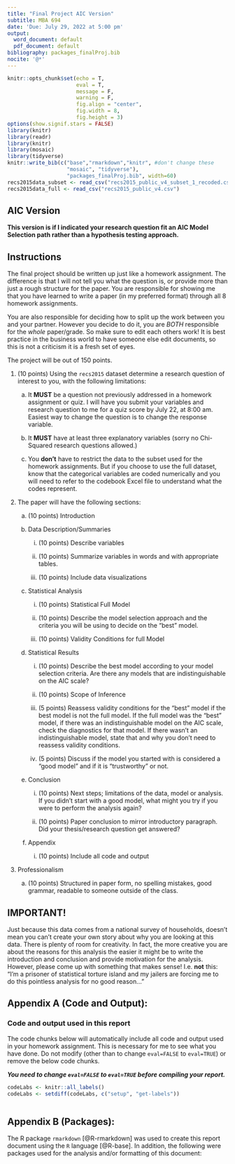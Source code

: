 ---
title: "Final Project AIC Version"
subtitle: MBA 694
date: 'Due: July 29, 2022 at 5:00 pm'
output:
  word_document: default
  pdf_document: default
bibliography: packages_finalProj.bib
nocite: '@*'
---

```{r setup, include=FALSE}
knitr::opts_chunk$set(echo = T, 
                      eval = T,
                      message = F, 
                      warning = F, 
                      fig.align = "center", 
                      fig.width = 8, 
                      fig.height = 3)
options(show.signif.stars = FALSE)
library(knitr)
library(readr)
library(knitr)
library(mosaic)
library(tidyverse)
knitr::write_bib(c("base","rmarkdown","knitr", #don't change these
                   "mosaic", "tidyverse"),
                   "packages_finalProj.bib", width=60)
recs2015data_subset <- read_csv("recs2015_public_v4_subset_1_recoded.csv")
recs2015data_full <- read_csv("recs2015_public_v4.csv")
```

## AIC Version

**This version is if I indicated your research question fit an AIC Model Selection path rather than a hypothesis testing approach.**

## Instructions

The final project should be written up just like a homework assignment. The difference is that I will not tell you what the question is, or provide more than just a rough structure for the paper. You are responsible for showing me that you have learned to write a paper (in my preferred format) through all 8 homework assignments.

You are also responsible for deciding how to split up the work between you and your partner. However you decide to do it, you are *BOTH* responsible for the *whole* paper/grade. So make sure to edit each others work! It is best practice in the business world to have someone else edit documents, so this is not a criticism it is a fresh set of eyes.

The project will be out of 150 points.

1. (10 points) Using the ``recs2015`` dataset determine a research question of interest to you, with the following limitations:

    a. It **MUST** be a question not previously addressed in a homework assignment or quiz. I will have you submit your variables and research question to me for a quiz score by July 22, at 8:00 am. Easiest way to change the question is to change the response variable.
    
    b. It **MUST** have at least three explanatory variables (sorry no Chi-Squared research questions allowed.)
    
    c. You **don't** have to restrict the data to the subset used for the homework assignments. But if you choose to use the full dataset, know that the categorical variables are coded numerically and you will need to refer to the codebook Excel file to understand what the codes represent.
  
2. The paper will have the following sections:

    a. (10 points) Introduction
    
    b. Data Description/Summaries
    
        i. (10 points) Describe variables
        
        ii. (10 points) Summarize variables in words and with appropriate tables.
        
        iii. (10 points) Include data visualizations
  
    c. Statistical Analysis
    
        i. (10 points) Statistical Full Model
        
        ii. (10 points) Describe the model selection approach and the criteria you will be using to decide on the "best" model.
        
        iii. (10 points) Validity Conditions for full Model
    
    d. Statistical Results
    
        i. (10 points) Describe the best model according to your model selection criteria. Are there any models that are indistinguishable on the AIC scale? 
        
        ii. (10 points) Scope of Inference
        
        iii. (5 points) Reassess validity conditions for the "best" model if the best model is not the full model. If the full model was the "best" model, if there was an indistinguishable model on the AIC scale, check the diagnostics for that model. If there wasn't an indistinguishable model, state that and why you don't need to reassess validity conditions.
        
        iv.  (5 points) Discuss if the model you started with is considered a "good model" and if it is "trustworthy" or not.
        
    
    e. Conclusion
      
        i. (10 points) Next steps; limitations of the data, model or analysis. If you didn't start with a good model, what might you try if you were to perform the analysis again?
        
        ii. (10 points) Paper conclusion to mirror introductory paragraph. Did your thesis/research question get answered?
      
    f. Appendix
    
        i. (10 points) Include all code and output
    
3. Professionalism

    a. (10 points) Structured in paper form, no spelling mistakes, good grammar, readable to someone outside of the class.

## IMPORTANT!

Just because this data comes from a national survey of households, doesn't mean you can't create your own story about why you are looking at this data. There is plenty of room for creativity. In fact, the more creative you are about the reasons for this analysis the easier it might be to write the introduction and conclusion and provide motivation for the analysis. However, please come up with something that makes sense! I.e. **not** this: "I'm a prisoner of statistical torture island and my jailers are forcing me to do this pointless analysis for no good reason..."

## Appendix A (Code and Output): 

### Code and output used in this report

The code chunks below will automatically include all code and output used in your homework assignment. This is necessary for me to see what you have done. Do not modify (other than to change `eval=FALSE` to `eval=TRUE`) or remove the below code chunks.

***You need to change `eval=FALSE` to `eval=TRUE` before compiling your report.***

```{r get-labels, echo = FALSE, eval=TRUE}
codeLabs <- knitr::all_labels()
codeLabs <- setdiff(codeLabs, c("setup", "get-labels"))
```

```{r all-code, ref.label=codeLabs, echo=TRUE, eval=FALSE}

```

## Appendix B (Packages):

The R package `rmarkdown` [@R-rmarkdown] was used to create this report document using the `R` language [@R-base]. In addition, the following were packages used for the analysis and/or formatting of this document:

